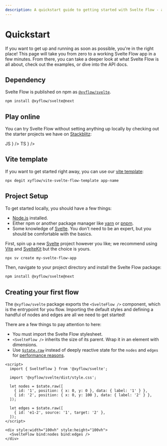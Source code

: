 ```yaml
---
description: A quickstart guide to getting started with Svelte Flow - a library for building interactive node-based interfaces in Svelte applications. Learn installation, setup, and create your first flow diagram.
---
```



# Quickstart

If you want to get up and running as soon as possible, you're in the right place! This page will take you from zero to a working Svelte Flow app in a few minutes. From there, you can take a deeper look at what Svelte Flow is all about, check out the examples, or dive into the API docs.

## Dependency

Svelte Flow is published on npm as [`@xyflow/svelte`](https://npmjs.com/package/@xyflow/svelte).

```bash copy npm2yarn
npm install @xyflow/svelte@next
```

## Play online

You can try Svelte Flow without setting anything up locally by checking out the starter projects we have on [Stackblitz](https://stackblitz.com):

<Cards num={2}>
  <Cards.Card
    title="new.svelteflow.dev/js"
    href="https://new.svelteflow.dev/js"
    icon={
      <div className="rounded-full w-10 h-10 bg-yellow-200 text-gray-700 font-black flex items-center justify-center">
        JS
      </div>
    }
  />
  <Cards.Card
    title="new.svelteflow.dev/ts"
    href="https://new.svelteflow.dev/ts"
    icon={
      <div className="rounded-full w-10 h-10 bg-blue-500 text-white font-black flex items-center justify-center">
        TS
      </div>
    }
  />
</Cards>

## Vite template

If you want to get started right away, you can use our [vite template](https://github.com/xyflow/vite-svelte-flow-template):

```bash copy npm2yarn
npx degit xyflow/vite-svelte-flow-template app-name
```

## Project Setup

To get started locally, you should have a few things:

- [Node.js](https://nodejs.org/en/) installed.
- Either npm or another package manager like [yarn](https://yarnpkg.com/) or
  [pnpm](https://pnpm.io/).
- Some knowledge of [Svelte](https://svelte.dev/). You don't need to be an
  expert, but you should be comfortable with the basics.

First, spin up a new [Svelte](https://svelte.dev/) project however you like; we
recommend using [Vite](https://vitejs.dev/) and [SvelteKit](https://svelte.dev/docs/kit/introduction) but the choice is yours.

```bash copy npm2yarn
npx sv create my-svelte-flow-app
```

Then, navigate to your project directory and install the Svelte Flow package:

```bash copy npm2yarn
npm install @xyflow/svelte@next
```

## Creating your first flow

The `@xyflow/svelte` package exports the `<SvelteFlow />` component, which is the entrypoint for you flow.
Importing the default styles and defining a handful of nodes and edges are all we need to get started!

There are a few things to pay attention to here:

- <Emoji content="🎨" /> You must import the Svelte Flow stylesheet.
- <Emoji content="📐" /> `<SvelteFlow />` inherits the size of its parent. Wrap it in an
  element with dimensions.
- <Emoji content="⚡" /> Use
  [`$state.raw`](https://svelte.dev/docs/svelte/$state#$state.raw) instead of deeply
  reactive state for the `nodes` and `edges` for [performance
  reasons](https://github.com/sveltejs/svelte/issues/11851).

```svelte
<script>
  import { SvelteFlow } from '@xyflow/svelte';

  import '@xyflow/svelte/dist/style.css';

  let nodes = $state.raw([
    { id: '1', position: { x: 0, y: 0 }, data: { label: '1' } },
    { id: '2', position: { x: 0, y: 100 }, data: { label: '2' } },
  ]);

  let edges = $state.raw([
    { id: 'e1-2', source: '1', target: '2' },
  ]);
</script>

<div style:width="100vh" style:height="100vh">
  <SvelteFlow bind:nodes bind:edges />
</div>
```
